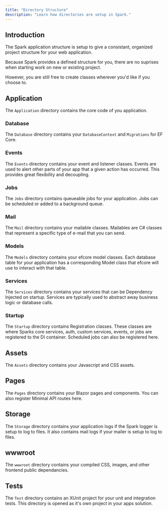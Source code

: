 ```yaml
---
title: "Directory Structure"
description: "Learn how directories are setup in Spark."
---
```


## Introduction

The Spark application structure is setup to give a consistant, organized project structure for your web application. 

Because Spark provides a defined structure for you, there are no suprises when starting work on new or existing project.

However, you are still free to create classes wherever you'd like if you choose to.

## Application
The `Application` directory contains the core code of you application.

### Database
The `Database` directory contains your `DatabaseContext` and `Migrations` for EF Core.

### Events
The `Events` directory contains your event and listener classes. Events are used to alert other parts of your app that a given action has occurred. This provides great flexibility and decoupling.

### Jobs
The `Jobs` directory contains queueable jobs for your application. Jobs can be scheduled or added to a background queue.

### Mail
The `Mail` directory contains your mailable classes. Mailables are C# classes that represent a specific type of e-mail that you can send.

### Models
The `Models` directory contains your efcore model classes. Each database table for your application has a corresponding Model class that efcore will use to interact with that table.

### Services
The `Services` directory contains your services that can be Dependency Injected on startup. Services are typically used to abstract away business logic or database calls.

### Startup
The `Startup` directory contains Registration classes. These classes are where Sparks core services, auth, custom services, events, or jobs are registered to the DI container. Scheduled jobs can also be registered here.

## Assets
The `Assets` directory contains your Javascript and CSS assets.

## Pages
The `Pages` directory contains your Blazor pages and components. You can also register Minimal API routes here.

## Storage
The `Storage` directory contains your application logs if the Spark logger is setup to log to files. It also contains mail logs if your mailer is setup to log to files.

## wwwroot
The `wwwroot` directory contains your compiled CSS, images, and other frontend public dependancies.

## Tests
The `Test` directory contains an XUnit project for your unit and integration tests. This directory is opened as it's own project in your apps solution.